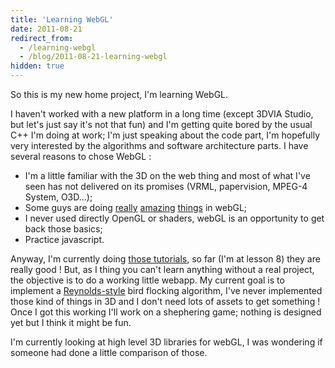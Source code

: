 ```yaml
---
title: 'Learning WebGL'
date: 2011-08-21
redirect_from:
  - /learning-webgl
  - /blog/2011-08-21-learning-webgl
hidden: true
---
```


So this is my new home project, I'm learning WebGL.

I haven't worked with a new platform in a long time (except 3DVIA Studio, but
let's just say it's not that fun) and I'm getting quite bored by the usual C++
I'm doing at work; I'm just speaking about the code part, I'm hopefully very
interested by the algorithms and software architecture parts. I have several
reasons to chose WebGL :

- I'm a little familiar with the 3D on the web thing and most of what I've seen
  has not delivered on its promises (VRML, papervision, MPEG-4 System, O3D...);
- Some guys are doing [really](http://tinkercad.com/)
  [amazing](http://plopbyte.net/2011/03/globetweeter/)
  [things](http://bodybrowser.googlelabs.com/) in webGL;
- I never used directly OpenGL or shaders, webGL is an opportunity to get back
  those basics;
- Practice javascript.

Anyway, I'm currently doing
[those tutorials](http://learningwebgl.com/blog/?page_id=1217), so far (I'm at
lesson 8) they are really good ! But, as I thing you can't learn anything
without a real project, the objective is to do a working little webapp. My
current goal is to implement a
[Reynolds-style](http://www.cs.toronto.edu/~dt/siggraph97-course/cwr87/) bird
flocking algorithm, I've never implemented those kind of things in 3D and I
don't need lots of assets to get something ! Once I got this working I'll work
on a shephering game; nothing is designed yet but I think it might be fun.

I'm currently looking at high level 3D libraries for webGL, I was wondering if
someone had done a little comparison of those.
